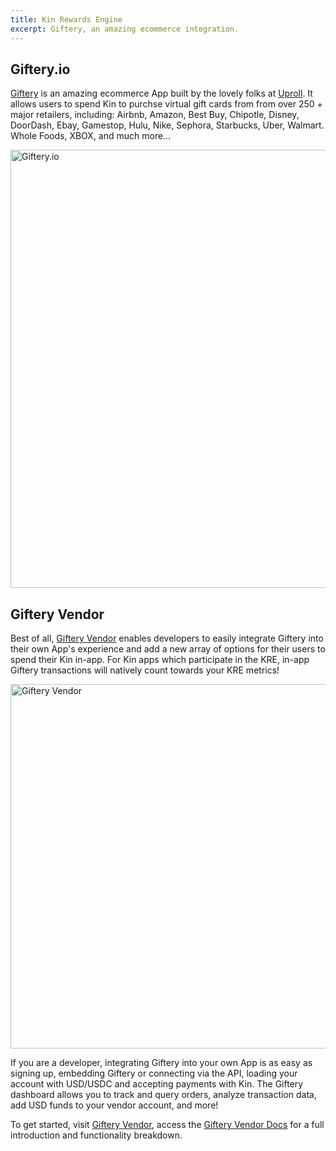 ```yaml
---
title: Kin Rewards Engine
excerpt: Giftery, an amazing ecommerce integration.
---
```


## Giftery.io

[Giftery](https://giftery.io) is an amazing ecommerce App built by the lovely folks at [Uproll](https://uproll.app/). It allows users to spend Kin to purchse virtual gift cards from from over 250 + major retailers, including: Airbnb, Amazon, Best Buy, Chipotle, Disney, DoorDash, Ebay, Gamestop, Hulu, Nike, Sephora, Starbucks, Uber, Walmart. Whole Foods, XBOX, and much more…

<div className="my-8 space-y-4">
  <Image src="/images/Giftery1.png" alt="Giftery.io" width="980" height="701" />
</div>

## Giftery Vendor

Best of all, [Giftery Vendor](https://giftery.io/vendor) enables developers to easily integrate Giftery into their own App's experience and add a new array of options for their users to spend their Kin in-app. For Kin apps which participate in the KRE, in-app Giftery transactions will natively count towards your KRE metrics!

<div className="my-8 space-y-4">
  <Image src="/images/Giftery2.png" alt="Giftery Vendor" width="811" height="583" />
</div>

If you are a developer, integrating Giftery into your own App is as easy as signing up, embedding Giftery or connecting via the API, loading your account with USD/USDC and accepting payments with Kin. The Giftery dashboard allows you to track and query orders, analyze transaction data, add USD funds to your vendor account, and more!

To get started, visit [Giftery Vendor](https://giftery.io/vendor), access the [Giftery Vendor Docs](https://giftery.snazzydocs.com/1.0/how-it-works) for a full introduction and functionality breakdown.
